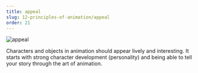 ```yaml
---
title: appeal
slug: 12-principles-of-animation/appeal
order: 21
---
```


<SlideTemplate title="appeal">


![appeal](/gif/appeal.gif)

Characters and objects in animation should appear lively and interesting. It
starts with strong character development (personality) and being able to tell
your story through the art of animation.

</SlideTemplate>
